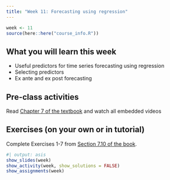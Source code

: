 ```yaml
---
title: "Week 11: Forecasting using regression"
---
```


```r
week <- 11
source(here::here("course_info.R"))
```

## What you will learn this week

* Useful predictors for time series forecasting using regression
* Selecting predictors
* Ex ante and ex post forecasting


## Pre-class activities

Read [Chapter 7 of the textbook](https://otexts.com/fpp3/regression.html) and watch all embedded videos

## Exercises (on your own or in tutorial)

Complete Exercises 1-7 from [Section 7.10 of the book](https://otexts.com/fpp3/regression-exercises.html).

<!-- [**Solutions to Exercises**](ex11-sol.qmd) -->


```r
#| output: asis
show_slides(week)
show_activity(week, show_solutions = FALSE)
show_assignments(week)
```
